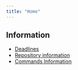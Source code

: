 ```yaml
---
title: "Home"
---
```


## Information

- [Deadlines](./shared/deadlines.qmd)
- [Repository information](./shared/repo.qmd)
- [Commands Information](./shared/gitinfo.qmd)
